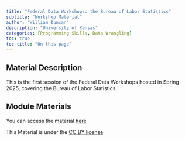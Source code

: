 ```yaml
---
title: "Federal Data Workshops: the Bureau of Labor Statistics"
subtitle: "Workshop Material"
author: "William Duncan"
description: "University of Kansas"
categories: [Programming Skills, Data Wrangling]
toc: true
toc-title: "On this page"
---
```


## Material Description

This is the first session of the Federal Data Workshops hosted in Spring 2025, covering the Bureau of Labor Statistics.

## Module Materials

You can access the material [here](https://github.com/KansasData/Module/tree/main/ku_duncan_federal_labor)

This Material is under the [CC BY license](https://creativecommons.org/licenses/by/4.0/)
